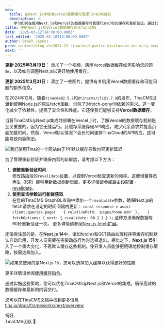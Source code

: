 ```yaml
---
seo:
  title: 在Next.js中使用Vercel数据缓存管理TinaCMS缓存
  description: >-
    学习如何在使用Next.js和Vercel的数据缓存时管理TinaCMS的缓存和重新验证。通过ISR和查询参数确保内容的新鲜度。
title: 使用Next.js和Vercel数据缓存优化TinaCMS
date: '2025-03-12T14:00:00.000Z'
last_edited: '2025-03-18T13:00:00.000Z'
author: Brook Jeynes
prev: content/blog-zh/2024-12-tinacloud-public-disclosure-security-breach.mdx
next: ''
---
```


**更新 2025年3月19日：** 添加了一个视频，演示Vercel数据缓存如何影响您的网站，以及如何调整Next.js以更好地使用缓存。

**更新 2025年3月31日：** 添加了一些图片，提供有关启用Vercel数据缓存和可能问题的额外信息。

<Youtube embedSrc="https://youtube.com/embed/gz9Lxlj5RDU" caption="TinaCMS - 使用nextjs和vercel数据缓存" minutes="6" />

在2024年12月，随着`tinacms@2.5.2`和`@tinacms/cli@1.7.0`的发布，TinaCMS过渡到使用Node.js的原生fetch函数，消除了对fetch-ponyfill依赖的需求。这一变化减少了依赖性，提高了安全性和性能。它还使我们能够支持**Vercel数据缓存**。

当将TinaCMS与Next.js集成并部署在Vercel上时，了解Vercel的数据缓存机制是至关重要的，因为它无缝运行。此缓存系统存储API响应，减少冗余请求并提高页面加载时间。然而，Vercel默认情况下会长时间缓存TinaCloud的API响应，这可能导致内容陈旧。

![](/img/blog/optimizing-tinacms-with-nextjs-and-vercel-data-cache/one-year-caching.png "我们使用Tina的一个网站由于1年默认缓存导致内容更新延迟")

为了管理重新验证并确保内容的新鲜度，请考虑以下方法：

1. **调整重新验证时间**\
   修改路由段的`revalidate`设置，以控制Vercel检查更新的频率。这使增量静态再生（ISR）能够用新数据刷新页面。更多详情请参阅[路由段配置 - revalidate](https://nextjs.org/docs/app/api-reference/file-conventions/route-segment-config#revalidate)。
2. **使用查询参数进行新鲜获取**\
   在您的TinaCMS GraphQL查询中添加一个`revalidate`参数，确保Next.js的fetch请求在设定的时间间隔内更新：
   `const response = await client.queries.page(`
   `   { relativePath: 'pages/home.mdx' },`
   `   { fetchOptions: { next: { revalidate: 60 } } }`
   `);`
   这种方法确保数据每60秒重新验证一次。
   更多详情请参阅[Next.js fetch扩展](https://nextjs.org/docs/app/api-reference/functions/fetch)。

还值得注意的是，在**Next.js 14**中，诸如fetch()和GET路由处理程序等缓存机制默认自动启用，开发人员需要在需要动态行为时选择退出。相比之下，**Next.js 15**引入了一个重大变化，不再默认缓存这些机制，使开发人员能够更明确地控制缓存策略，按需选择加入。

![](/img/blog/optimizing-tinacms-with-nextjs-and-vercel-data-cache/use-cache-nextjs.png "如果您使用的是Next.js 15，您可以选择加入缓存以获得更好的性能")

更多详情请参阅[使用缓存指令](https://nextjs.org/docs/app/api-reference/directives/use-cache)。

通过实施这些策略，您可以优化TinaCMS与Next.js和Vercel的集成，确保高效的数据缓存和最新的内容交付。

您可以在TinaCMS文档中找到更多信息 [tina.io/docs/frameworks/next/overview](https://tina.io/docs/frameworks/next/overview#updates-not-reflecting-correctly-on-page)

祝好,\
TinaCMS团队 🦙